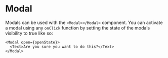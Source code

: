 
<Meta title="Forms|Modal" component={Modal} />

# Modal

<Props of={Modal} />

Modals can be used with the `<Modal></Modal>` component. You can activate a modal using
any `onClick` function by setting the state of the modals visibility to true like so:
```
<Modal open={openState}>
  <Text>Are you sure you want to do this?</Text>
</Modal>
```